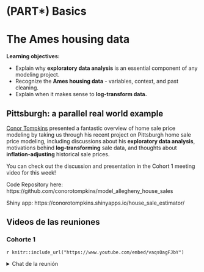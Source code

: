 # (PART\*) Basics {-}

# The Ames housing data

**Learning objectives:**

- Explain why **exploratory data analysis** is an essential component of any modeling project.
- Recognize the **Ames housing data** - variables, context, and past cleaning.
- Explain when it makes sense to **log-transform data.**

## Pittsburgh: a parallel real world example

[Conor Tompkins](https://twitter.com/conor_tompkins) presented a fantastic overview of home sale price modeling by taking us through his recent project on Pittsburgh home sale price modeling, including discussions about his **exploratory data analysis**, motivations behind **log-transforming** sale data, and thoughts about **inflation-adjusting** historical sale prices. 

You can check out the discussion and presentation in the Cohort 1 meeting video for this week!

Code Repository here: https://github.com/conorotompkins/model_allegheny_house_sales

Shiny app: https://conorotompkins.shinyapps.io/house_sale_estimator/


## Videos de las reuniones

### Cohorte 1

`r knitr::include_url("https://www.youtube.com/embed/vaqsOagFJbY")`

<details>
  <summary> Chat de la reunión </summary>
  
```
00:27:35	Justin Dollman:	Cinco log dólares!
00:42:15	Roberto Villegas-Diaz:	Gracias por presentar! 🙂
00:43:22	Roberto Villegas-Diaz:	https://docs.google.com/spreadsheets/d/1apDY5yyimVUwebhZvTwM3P7Pysa9ztZvj4EUF_KFVdw/edit?usp=sharing
00:44:16	Armando Guzmán Mx:	Sí, la próxima sesión está bien! je!
```
</details>
